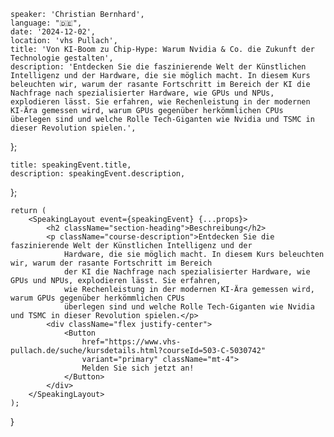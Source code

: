 
    speaker: 'Christian Bernhard',
    language: "🇩🇪",
    date: '2024-12-02',
    location: 'vhs Pullach',
    title: 'Von KI-Boom zu Chip-Hype: Warum Nvidia & Co. die Zukunft der Technologie gestalten',
    description: 'Entdecken Sie die faszinierende Welt der Künstlichen Intelligenz und der Hardware, die sie möglich macht. In diesem Kurs beleuchten wir, warum der rasante Fortschritt im Bereich der KI die Nachfrage nach spezialisierter Hardware, wie GPUs und NPUs, explodieren lässt. Sie erfahren, wie Rechenleistung in der modernen KI-Ära gemessen wird, warum GPUs gegenüber herkömmlichen CPUs überlegen sind und welche Rolle Tech-Giganten wie Nvidia und TSMC in dieser Revolution spielen.',
};

    title: speakingEvent.title,
    description: speakingEvent.description,
};

    return (
        <SpeakingLayout event={speakingEvent} {...props}>
            <h2 className="section-heading">Beschreibung</h2>
            <p className="course-description">Entdecken Sie die faszinierende Welt der Künstlichen Intelligenz und der
                Hardware, die sie möglich macht. In diesem Kurs beleuchten wir, warum der rasante Fortschritt im Bereich
                der KI die Nachfrage nach spezialisierter Hardware, wie GPUs und NPUs, explodieren lässt. Sie erfahren,
                wie Rechenleistung in der modernen KI-Ära gemessen wird, warum GPUs gegenüber herkömmlichen CPUs
                überlegen sind und welche Rolle Tech-Giganten wie Nvidia und TSMC in dieser Revolution spielen.</p>
            <div className="flex justify-center">
                <Button
                    href="https://www.vhs-pullach.de/suche/kursdetails.html?courseId=503-C-5030742"
                    variant="primary" className="mt-4">
                    Melden Sie sich jetzt an!
                </Button>
            </div>
        </SpeakingLayout>
    );
}
